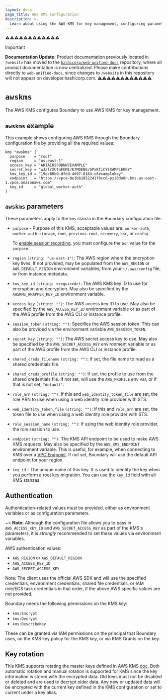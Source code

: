 ```yaml
---
layout: docs
page_title: AWS KMS Configuration
description: >-
  Learn about using the AWS KMS for key management, configuring parameters and authentication, and best practices for key rotation. View an example configuration.
---
```


⚠️⚠️⚠️⚠️⚠️⚠️⚠️⚠️⚠️⚠️⚠️⚠️
> [!IMPORTANT]  
> **Documentation Update:** Product documentation previously located in `/website` has moved to the [`hashicorp/web-unified-docs`](https://github.com/hashicorp/web-unified-docs) repository, where all product documentation is now centralized. Please make contributions directly to `web-unified-docs`, since changes to `/website` in this repository will not appear on developer.hashicorp.com.
⚠️⚠️⚠️⚠️⚠️⚠️⚠️⚠️⚠️⚠️⚠️⚠️

# `awskms`

The AWS KMS configures Boundary to use AWS KMS for key management.

## `awskms` example

This example shows configuring AWS KMS through the Boundary configuration file
by providing all the required values:

```hcl
kms "awskms" {
  purpose    = "root"
  region     = "us-east-1"
  access_key = "AKIAIOSFODNN7EXAMPLE"
  secret_key = "wJalrXUtnFEMI/K7MDENG/bPxRfiCYEXAMPLEKEY"
  kms_key_id = "19ec80b0-dfdd-4d97-8164-c6examplekey"
  endpoint   = "https://vpce-0e1bb1852241f8cc6-pzi0do8n.kms.us-east-1.vpce.amazonaws.com"
  key_id     = "global_worker-auth"
}
```

## `awskms` parameters

These parameters apply to the `kms` stanza in the Boundary configuration file:

- `purpose` - Purpose of this KMS, acceptable values are: `worker-auth`, `worker-auth-storage`,
   `root`, `previous-root`, `recovery`, `bsr`, or `config`.

   To [enable session recording](/boundary/docs/session-recording/configuration/enable-session-recording), you must configure the `bsr` value for the `purpose`.

- `region` `(string: "us-east-1")`: The AWS region where the encryption key
  lives. If not provided, may be populated from the `AWS_REGION` or
  `AWS_DEFAULT_REGION` environment variables, from your `~/.aws/config` file,
  or from instance metadata.

- `kms_key_id` `(string: <required>)`: The AWS KMS key ID to use for encryption
  and decryption. May also be specified by the `AWSKMS_WRAPPER_KEY_ID`
  environment variable.

- `access_key` `(string: "")`: The AWS access key ID to use. May also be
  specified by the `AWS_ACCESS_KEY_ID` environment variable or as part of the
  AWS profile from the AWS CLI or instance profile.

- `session_token` `(string: "")`: Specifies the AWS session token. This can
  also be provided via the environment variable `AWS_SESSION_TOKEN`.

- `secret_key` `(string: "")`: The AWS secret access key to use. May
  also be specified by the `AWS_SECRET_ACCESS_KEY` environment variable or as
  part of the AWS profile from the AWS CLI or instance profile.

- `shared_creds_filename` `(string: "")`: If set, the file
  name to read as a shared credentials file.

- `shared_creds_profile` `(string: "")`: If set, the
  profile to use from the shared credentials file. If not set, will use the
  `AWS_PROFILE` env var, or if that is not set, `"default"`.

- `role_arn` `(string: "")`: If this and
  `web_identity_token_file` are set, the role ARN to use when using a web
  identity role provider with STS.

- `web_identity_token_file` `(string: "")`: If this and
  `role_arn` are set, the token file to use when using a web identity role
  provider with STS.

- `role_session_name` `(string: "")`: If using the web
  identity role provider, the role session to use.

- `endpoint` `(string: "")`: The KMS API endpoint to be used to make AWS KMS
  requests. May also be specified by the `AWS_KMS_ENDPOINT` environment
  variable. This is useful, for example, when connecting to KMS over a [VPC
  Endpoint](https://docs.aws.amazon.com/kms/latest/developerguide/kms-vpc-endpoint.html).
  If not set, Boundary will use the default API endpoint for your region.

- `key_id` - The unique name of this key.
It is used to identify the key when you perform a root key migration.
You can use the `key_id` field with all KMS stanzas.

## Authentication

Authentication-related values must be provided, either as environment
variables or as configuration parameters.

~> **Note:** Although the configuration file allows you to pass in
`AWS_ACCESS_KEY_ID` and `AWS_SECRET_ACCESS_KEY` as part of the KMS's parameters, it
is _strongly_ recommended to set these values via environment variables.

AWS authentication values:

- `AWS_REGION` or `AWS_DEFAULT_REGION`
- `AWS_ACCESS_KEY_ID`
- `AWS_SECRET_ACCESS_KEY`

Note: The client uses the official AWS SDK and will use the specified
credentials, environment credentials, shared file credentials, or IAM role/ECS
task credentials in that order, if the above AWS specific values are not
provided.

Boundary needs the following permissions on the KMS key:

- `kms:Encrypt`
- `kms:Decrypt`
- `kms:DescribeKey`

These can be granted via IAM permissions on the principal that Boundary uses, on
the KMS key policy for the KMS key, or via KMS Grants on the key.

## Key rotation

This KMS supports rotating the master keys defined in AWS KMS
[doc](https://docs.aws.amazon.com/kms/latest/developerguide/rotate-keys.html). Both automatic
rotation and manual rotation is supported for KMS since the key information is stored with the
encrypted data. Old keys must not be disabled or deleted and are used to decrypt older data.
Any new or updated data will be encrypted with the current key defined in the KMS configuration
or set to current under a key alias.
